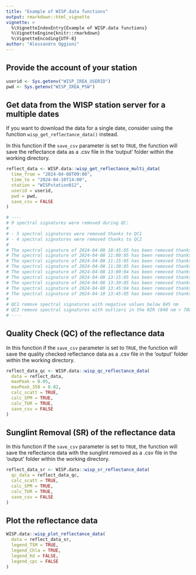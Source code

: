 ```yaml
---
title: "Example of WISP.data functions"
output: rmarkdown::html_vignette
vignette: >
  %\VignetteIndexEntry{Example of WISP.data functions}
  %\VignetteEngine{knitr::rmarkdown}
  %\VignetteEncoding{UTF-8}
author: "Alessandro Oggioni"
---
```


## Provide the account of your station
```r
userid <- Sys.getenv("WISP_IREA_USERID")
pwd <- Sys.getenv("WISP_IREA_PSW")
```

## Get data from the WISP station server for a multiple dates

If you want to download the data for a single date, consider using the function `wisp_get_reflectance_data()` instead.

In this function if the `save_csv` parameter is set to `TRUE`, the function
will save the reflectance data as a .csv file in the 'output' folder within
the working directory.

```r
reflect_data <- WISP.data::wisp_get_reflectance_multi_data(
  time_from = "2024-04-08T09:00",
  time_to = "2024-04-10T14:00",
  station = "WISPstation012",
  userid = userid,
  pwd = pwd,
  save_csv = FALSE
)

# ----
# 9 spectral signatures were removed during QC:
# 
# - 5 spectral signatures were removed thanks to QC1
# - 4 spectral signatures were removed thanks to QC2
# 
# The spectral signature of 2024-04-08 10:45:05 has been removed thanks to: QC2
# The spectral signature of 2024-04-08 11:00:05 has been removed thanks to: QC2
# The spectral signature of 2024-04-08 11:15:05 has been removed thanks to: QC2
# The spectral signature of 2024-04-08 11:30:05 has been removed thanks to: QC2
# The spectral signature of 2024-04-08 13:00:04 has been removed thanks to: QC1
# The spectral signature of 2024-04-08 13:15:05 has been removed thanks to: QC1
# The spectral signature of 2024-04-08 13:30:05 has been removed thanks to: QC1
# The spectral signature of 2024-04-08 13:45:04 has been removed thanks to: QC1
# The spectral signature of 2024-04-10 13:45:05 has been removed thanks to: QC1
# 
# QC1 remove spectral signatures with negative values below 845 nm
# QC2 remove spectral signatures with outliers in the NIR (840 nm > 700 nm)
# ----
```

## Quality Check (QC) of the reflectance data

In this function if the `save_csv` parameter is set to `TRUE`, the function
will save the quality checked reflectance data as a .csv file in
the 'output' folder within the working directory.

```r
reflect_data_qc <- WISP.data::wisp_qc_reflectance_data(
  data = reflect_data,
  maxPeak = 0.05,
  maxPeak_350 = 0.02,
  calc_scatt = TRUE,
  calc_SPM = TRUE,
  calc_TUR = TRUE,
  save_csv = FALSE
)
```

## Sunglint Removal (SR) of the reflectance data

In this function if the `save_csv` parameter is set to `TRUE`, the function
will save the reflectance data with the sunglint removed as a .csv file in
the 'output' folder within the working directory.

```r
reflect_data_sr <- WISP.data::wisp_sr_reflectance_data(
  qc_data = reflect_data_qc,
  calc_scatt = TRUE,
  calc_SPM = TRUE,
  calc_TUR = TRUE,
  save_csv = FALSE
)
```

## Plot the reflectance data
```r
WISP.data::wisp_plot_reflectance_data(
  data = reflect_data_sr,
  legend_TSM = TRUE,
  legend_Chla = TRUE,
  legend_Kd = FALSE,
  legend_cpc = FALSE
)
```
